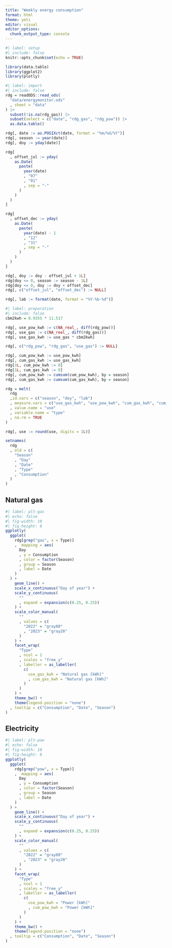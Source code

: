 ```yaml
---
title: "Weekly energy consumption"
format: html
theme: yeti
editor: visual
editor_options: 
  chunk_output_type: console
---
```


```r
#| label: setup
#| include: false
knitr::opts_chunk$set(echo = TRUE)

library(data.table)
library(ggplot2)
library(plotly)
```

```r
#| label: import
#| include: false
rdg = readODS::read_ods(
  "data/energymonitor.ods"
  , sheet = "data"
) |> 
  subset(!is.na(rdg_gas)) |> 
  subset(select = c("date", "rdg_gas", "rdg_pow")) |> 
  as.data.table()

rdg[, date := as.POSIXct(date, format = "%m/%d/%Y")]
rdg[, season := year(date)]
rdg[, doy := yday(date)]

rdg[
  , offset_jul := yday(
    as.Date(
      paste(
        year(date)
        , "07"
        , "01"
        , sep = "-"
      )
    )
  )
]

rdg[
  , offset_dec := yday(
    as.Date(
      paste(
        year(date) - 1
        , "12"
        , "31"
        , sep = "-"
      )
    )
  )
]

rdg[, doy := doy - offset_jul + 1L]
rdg[doy <= 0, season := season - 1L]
rdg[doy <= 0, doy := doy + offset_dec]
rdg[, c("offset_jul", "offset_dec") := NULL]

rdg[, lab := format(date, format = "%Y-%b-%d")]
```

```r
#| label: preparation
#| include: false
cbm2kwh = 0.9355 * 11.517 

rdg[, use_pow_kwh := c(NA_real_, diff(rdg_pow))]
rdg[, use_gas := c(NA_real_, diff(rdg_gas))]
rdg[, use_gas_kwh := use_gas * cbm2kwh]

rdg[, c("rdg_pow", "rdg_gas", "use_gas") := NULL]

rdg[, cum_pow_kwh := use_pow_kwh]
rdg[, cum_gas_kwh := use_gas_kwh]
rdg[1L, cum_pow_kwh := 0]
rdg[1L, cum_gas_kwh := 0]
rdg[, cum_pow_kwh := cumsum(cum_pow_kwh), by = season]
rdg[, cum_gas_kwh := cumsum(cum_gas_kwh), by = season]

rdg = melt(
  rdg
  ,id.vars = c("season", "doy", "lab")
  , measure.vars = c("use_gas_kwh", "use_pow_kwh", "cum_gas_kwh", "cum_pow_kwh")
  , value.name = "use"
  , variable.name = "type"
  , na.rm = TRUE
)

rdg[, use := round(use, digits = 1L)]

setnames(
  rdg
  , old = c(
    "Season"
    , "Day"
    , "Date"
    , "Type"
    , "Consumption"
  )
)
```

::: {.panel-tabset}

## Natural gas

```r
#| label: plt-gas
#| echo: false
#| fig-width: 10
#| fig-height: 8
ggplotly(
  ggplot(
    rdg[grep("gas", x = Type)]
    ,  mapping = aes(
      Day
      , y = Consumption
      , color = factor(Season)
      , group = Season
      , label = Date
    )
  ) + 
    geom_line() + 
    scale_x_continuous("Day of year") + 
    scale_y_continuous(
      ""
      , expand = expansion(c(0.25, 0.25))
    ) + 
    scale_color_manual(
      ""
      , values = c(
        "2022" = "gray80"
        , "2023" = "gray20"
      )
    ) + 
    facet_wrap(
      "Type"
      , ncol = 1
      , scales = "free_y"
      , labeller = as_labeller(
        c(
          use_gas_kwh = "Natural gas [kWh]"
          , cum_gas_kwh = "Natural gas [kWh]"
        )
      )
    ) +
    theme_bw() + 
    theme(legend.position = "none")
  , tooltip = c("Consumption", "Date", "Season")
)
```

## Electricity

```r
#| label: plt-pow
#| echo: false
#| fig-width: 10
#| fig-height: 8
ggplotly(
  ggplot(
    rdg[grep("pow", x = Type)]
    ,  mapping = aes(
      Day
      , y = Consumption
      , color = factor(Season)
      , group = Season
      , label = Date
    )
  ) + 
    geom_line() + 
    scale_x_continuous("Day of year") + 
    scale_y_continuous(
      ""
      , expand = expansion(c(0.25, 0.25))
    ) + 
    scale_color_manual(
      ""
      , values = c(
        "2022" = "gray80"
        , "2023" = "gray20"
      )
    ) + 
    facet_wrap(
      "Type"
      , ncol = 1
      , scales = "free_y"
      , labeller = as_labeller(
        c(
          use_pow_kwh = "Power [kWh]"
          , cum_pow_kwh = "Power [kWh]"
        )
      )
    ) +
    theme_bw() + 
    theme(legend.position = "none")
  , tooltip = c("Consumption", "Date", "Season")
)
```

:::
